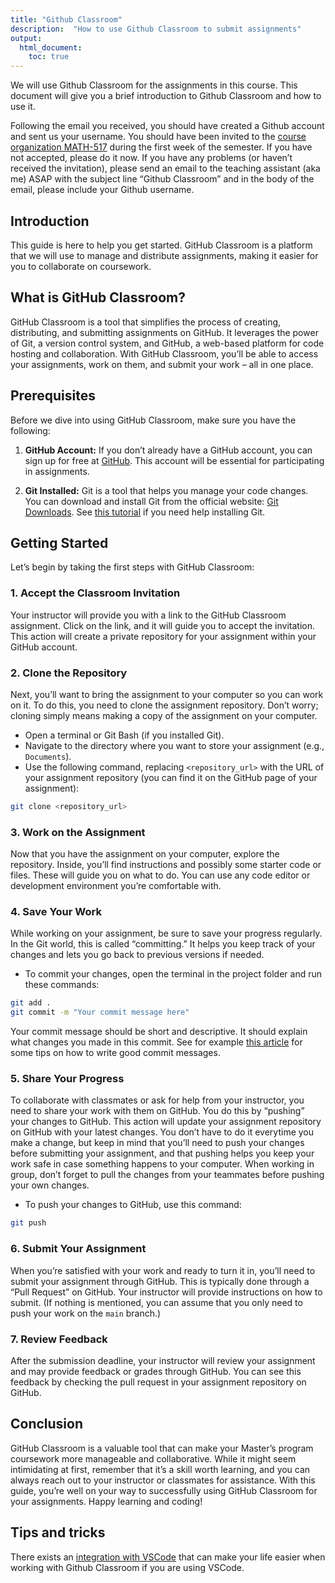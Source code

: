 ```yaml
---
title: "Github Classroom"
description:  "How to use Github Classroom to submit assignments"
output:
  html_document:
    toc: true
---
```


We will use Github Classroom for the assignments in this course. This document will give you a brief introduction to Github Classroom and how to use it.

::: callout-important
Following the email you received, you should have created a Github account and sent us your username. You should have been invited to the [course organization MATH-517](https://github.com/MATH-517) during the first week of the semester. If you have not accepted, please do it now. If you have any problems (or haven't received the invitation), please send an email to  the teaching assistant (aka me) ASAP with the subject line "Github Classroom" and in the body of the email, please include your Github username.
:::


## Introduction

This guide is here to help you get started. GitHub Classroom is a platform that we will use to manage and distribute assignments, making it easier for you to collaborate on coursework.

## What is GitHub Classroom?

GitHub Classroom is a tool that simplifies the process of creating, distributing, and submitting assignments on GitHub. It leverages the power of Git, a version control system, and GitHub, a web-based platform for code hosting and collaboration. With GitHub Classroom, you'll be able to access your assignments, work on them, and submit your work -- all in one place.

## Prerequisites

Before we dive into using GitHub Classroom, make sure you have the following:

1. **GitHub Account:** If you don't already have a GitHub account, you can sign up for free at [GitHub](https://github.com/). This account will be essential for participating in assignments.

2. **Git Installed:** Git is a tool that helps you manage your code changes. You can download and install Git from the official website: [Git Downloads](https://git-scm.com/downloads). See [this tutorial](github.qmd) if you need help installing Git.


## Getting Started

Let's begin by taking the first steps with GitHub Classroom:

### 1. Accept the Classroom Invitation

Your instructor will provide you with a link to the GitHub Classroom assignment. Click on the link, and it will guide you to accept the invitation. This action will create a private repository for your assignment within your GitHub account.

### 2. Clone the Repository

Next, you'll want to bring the assignment to your computer so you can work on it. To do this, you need to clone the assignment repository. Don't worry; cloning simply means making a copy of the assignment on your computer.

- Open a terminal or Git Bash (if you installed Git).
- Navigate to the directory where you want to store your assignment (e.g., `Documents`).
- Use the following command, replacing `<repository_url>` with the URL of your assignment repository (you can find it on the GitHub page of your assignment):

```bash
git clone <repository_url>
```

### 3. Work on the Assignment

Now that you have the assignment on your computer, explore the repository. Inside, you'll find instructions and possibly some starter code or files. These will guide you on what to do. You can use any code editor or development environment you're comfortable with.

### 4. Save Your Work

While working on your assignment, be sure to save your progress regularly. In the Git world, this is called "committing." It helps you keep track of your changes and lets you go back to previous versions if needed.

- To commit your changes, open the terminal in the project folder and run these commands:

```bash
git add .
git commit -m "Your commit message here"
```

:::callout-note
Your commit message should be short and descriptive. It should explain what changes you made in this commit. See for example [this article](https://www.gitkraken.com/learn/git/best-practices/git-commit-message) for some tips on how to write good commit messages.
:::

### 5. Share Your Progress

To collaborate with classmates or ask for help from your instructor, you need to share your work with them on GitHub. You do this by "pushing" your changes to GitHub. This action will update your assignment repository on GitHub with your latest changes. You don't have to do it everytime you make a change, but keep in mind that you'll need to push your changes before submitting your assignment, and that pushing helps you keep your work safe in case something happens to your computer. When working in group, don't forget to pull the changes from your teammates before pushing your own changes.

- To push your changes to GitHub, use this command:

```bash
git push
```

### 6. Submit Your Assignment

When you're satisfied with your work and ready to turn it in, you'll need to submit your assignment through GitHub. This is typically done through a "Pull Request" on GitHub. Your instructor will provide instructions on how to submit. (If nothing is mentioned, you can assume that you only need to push your work on the `main` branch.)

### 7. Review Feedback

After the submission deadline, your instructor will review your assignment and may provide feedback or grades through GitHub. You can see this feedback by checking the pull request in your assignment repository on GitHub.

## Conclusion

GitHub Classroom is a valuable tool that can make your Master's program coursework more manageable and collaborative. While it might seem intimidating at first, remember that it's a skill worth learning, and you can always reach out to your instructor or classmates for assistance. With this guide, you're well on your way to successfully using GitHub Classroom for your assignments. Happy learning and coding!


## Tips and tricks

There exists an [integration with VSCode](https://marketplace.visualstudio.com/items?itemName=GitHub.classroom&ssr=false#overview) that can make your life easier when working with Github Classroom if you are using VSCode.